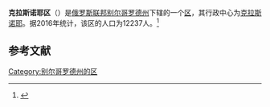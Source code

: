 {{Infobox Settlement
| official_name = 克拉斯诺耶区
| native_name = Красненский район
| image_flag = Flag of Krasnensky rayon.svg
| image_shield = Coat_of_Arms_of_Krasnoye_rayon_(Belgorod_oblast).svg
| image_map = Location Of Krasnensky District (Belgorod Oblast).svg
| settlement_type = [[区_(苏联)|区]]
| subdivision_type = [[国家|国家]]
| subdivision_type1 = [[州_(俄罗斯)|州]]
| subdivision_name = {{RUS}}
| subdivision_name1 = [[别尔哥罗德州|别尔哥罗德州]]
| seat_type = 行政中心
| seat = [[克拉斯诺耶|克拉斯诺耶]]
| population_as_of=2016
| population_footnotes = <ref name=stat />
| population_total = 12237
| timezone = [[莫斯科时间|MSK]]
| utc_offset = +3
}}
'''克拉斯诺耶区'''（{{lang-ru|Красненский район}}）是[[俄罗斯联邦|俄罗斯联邦]][[别尔哥罗德州|别尔哥罗德州]]下辖的一个[[区_(苏联)|区]]，其行政中心为[[克拉斯诺耶|克拉斯诺耶]]。据2016年统计，该区的人口为12237人。<ref name=stat>{{cite web |url=http://www.gubkinadm.ru/gorod/images/stories/foto/okrug/pasportggo.rar |title=Паспорт Губкинского городского округа на 1 января 2016 года |accessdate=2016-02-02 |archiveurl=https://www.webcitation.org/6ezlnsjoC?url=http://www.gubkinadm.ru/gorod/images/stories/foto/okrug/pasportggo.rar |archivedate=2016-02-02 |language=ru |deadurl=yes }}</ref>

== 参考文献 ==
{{reflist}}

{{Russia-stub}}

[[Category:别尔哥罗德州的区|Category:别尔哥罗德州的区]]